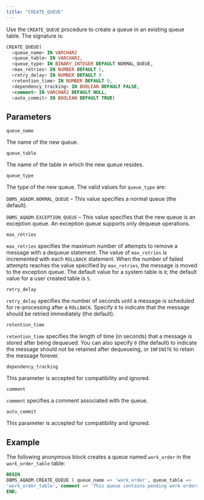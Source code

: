 ```yaml
---
title: "CREATE_QUEUE"
---
```


Use the `CREATE_QUEUE` procedure to create a queue in an existing queue table. The signature is:

```sql
CREATE_QUEUE(
  <queue_name> IN VARCHAR2
  <queue_table> IN VARCHAR2,
  <queue_type> IN BINARY_INTEGER DEFAULT NORMAL_QUEUE,
  <max_retries> IN NUMBER DEFAULT 5,
  <retry_delay> IN NUMBER DEFAULT 0
  <retention_time> IN NUMBER DEFAULT 0,
  <dependency_tracking> IN BOOLEAN DEFAULT FALSE,
  <comment> IN VARCHAR2 DEFAULT NULL,
  <auto_commit> IN BOOLEAN DEFAULT TRUE)
```

## Parameters

`queue_name`

 The name of the new queue.

`queue_table`

 The name of the table in which the new queue resides.

`queue_type`

 The type of the new queue. The valid values for `queue_type` are:

 `DBMS_AQADM.NORMAL_QUEUE` – This value specifies a normal queue (the default).

 `DBMS_AQADM.EXCEPTION_QUEUE` – This value specifies that the new queue is an exception queue. An exception queue supports only dequeue operations.

`max_retries`

 `max_retries` specifies the maximum number of attempts to remove a message with a dequeue statement. The value of `max_retries` is incremented with each `ROLLBACK` statement. When the number of failed attempts reaches the value specified by `max_retries`, the message is moved to the exception queue. The default value for a system table is `0`; the default value for a user created table is `5`.

`retry_delay`

 `retry_delay` specifies the number of seconds until a message is scheduled for re-processing after a `ROLLBACK`. Specify `0` to indicate that the message should be retried immediately (the default).

`retention_time`

 `retention_time` specifies the length of time (in seconds) that a message is stored after being dequeued. You can also specify `0` (the default) to indicate the message should not be retained after dequeueing, or `INFINITE` to retain the message forever.

`dependency_tracking`

 This parameter is accepted for compatibility and ignored.

`comment`

 `comment` specifies a comment associated with the queue.

`auto_commit`

 This parameter is accepted for compatibility and ignored.

## Example

The following anonymous block creates a queue named `work_order` in the `work_order_table` table:

```sql
BEGIN
DBMS_AQADM.CREATE_QUEUE ( queue_name => 'work_order', queue_table =>
'work_order_table', comment => 'This queue contains pending work orders.');
END;
```

